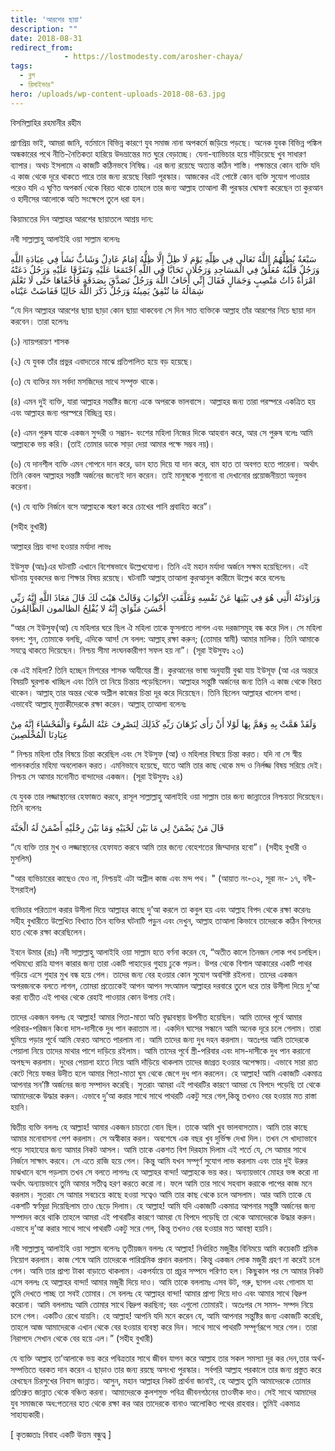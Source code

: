 ```yaml
---
title: 'আরশের ছায়া'
description: ""
date: 2018-08-31
redirect_from: 
            - https://lostmodesty.com/arosher-chaya/
tags: 
  - ব্লগ
  - রিমাইন্ডার"
hero: /uploads/wp-content-uploads-2018-08-63.jpg
---
```

বিসমিল্লাহির রহমানীর রহীম

প্রাণপ্রিয় ভাই, আমরা জানি, বর্তমানে বিভিন্ন কারণে যুব সমাজ নানা অপকর্মে জড়িয়ে পড়ছে। অনেক যুবক বিভিন্ন পঙ্কিল অন্ধকারের পথে নীতি-নৈতিকতা হারিয়ে উদভ্রান্তের মত ঘুরে বেড়াচ্ছে। যেনা-ব্যাভিচার হয়ে দাঁড়িয়েছে খুব সাধারণ ব্যাপার। অথচ ইসলামে এ কাজটি কঠিনভবে নিষিদ্ধ। এর জন্য রয়েছে অত্যন্ত কঠিন শাস্তি। পক্ষান্তরে কোন ব্যক্তি যদি এ কাজ থেকে দূরে থাকতে পারে তার জন্য রয়েছে বিরাট পূরস্কার। আজকের এই পোষ্টে কোন ব্যক্তি সুযোগ পাওয়ার পরেও যদি এ ঘৃণিত অপকর্ম থেকে বিরত থাকে তাহলে তার জন্য আল্লাহ তাআলা কী পুরস্কার ঘোষণা করেছেন তা কুরআন ও হাদীসের আলোকে অতি সংক্ষেপে তুলে ধরা হল।

কিয়ামতের দিন আল্লাহর আরশের ছায়াতলে আশ্রয় দান:

নবী সাল্লাল্লাহু আলাইহি ওয়া সাল্লাম বলেনঃ

سَبْعَةٌ يُظِلُّهُمُ اللَّهُ تَعَالَى فِي ظِلِّهِ يَوْمَ لَا ظِلَّ إِلَّا ظِلُّهُ إِمَامٌ عَادِلٌ وَشَابٌّ نَشَأَ فِي عِبَادَةِ اللَّهِ وَرَجُلٌ قَلْبُهُ مُعَلَّقٌ فِي الْمَسَاجِدِ وَرَجُلَانِ تَحَابَّا فِي اللَّهِ اجْتَمَعَا عَلَيْهِ وَتَفَرَّقَا عَلَيْهِ وَرَجُلٌ دَعَتْهُ امْرَأَةٌ ذَاتُ مَنْصِبٍ وَجَمَالٍ فَقَالَ إِنِّي أَخَافُ اللَّهَ وَرَجُلٌ تَصَدَّقَ بِصَدَقَةٍ فَأَخْفَاهَا حَتَّى لَا تَعْلَمَ شِمَالُهُ مَا تُنْفِقُ يَمِينُهُ وَرَجُلٌ ذَكَرَ اللَّهَ خَالِيًا فَفَاضَتْ عَيْنَاه

“যে দিন আল্লাহর আরশের ছায়া ছাড়া কোন ছায়া থাকবেনা সে দিন সাত ব্যক্তিকে আল্লাহ তাঁর আরশের নিচে ছায়া দান করবেন। তারা হলেনঃ

(১) ন্যায়পরায়ণ শাসক

(২) যে যুবক তাঁর প্রভুর এবাদতের মাঝে প্রতিপালিত হয়ে বড় হয়েছে।

(৩) যে ব্যক্তির মন সর্বদা মসজিদের সাথে সম্পৃক্ত থাকে।

(৪) এমন দুই ব্যক্তি, যারা আল্লাহর সন্তষ্টির জন্যে একে অপরকে ভালবাসে। আল্লাহর জন্য তারা পরস্পরে একত্রিত হয় এবং আল্লাহর জন্য পরস্পরে বিচ্ছিন্ন হয়।

(৫) এমন পুরুষ যাকে একজন সুন্দরী ও সম্ভ্রান- বংশের মহিলা নিজের দিকে আহবান করে, আর সে পুরুষ বলেঃ আমি আল্লাহকে ভয় করি। (তাই তোমার ডাকে সাড়া দেয়া আমার পক্ষে সম্ভব নয়)।

(৬) যে দানশীল ব্যক্তি এমন গোপনে দান করে, ডান হাত দিয়ে যা দান করে, বাম হাত তা অবগত হতে পারেনা। অর্থাৎ তিনি কেবল আল্লাহর সন্তষ্টি অর্জনের জন্যেই দান করেন। তাই মানুষকে শুনানো বা দেখানোর প্রয়োজনীয়তা অনুভব করেনা।

(৭) যে ব্যক্তি নির্জনে বসে আল্লাহকে স্মরণ করে চোখের পানি প্রবাহিত করে”।

(সহীহ বুখারী)

আল্লাহর প্রিয় বান্দা হওয়ার মর্যাদা লাভঃ

ইউসুফ (আঃ)এর ঘটনাটি এখানে বিশেষভাবে উল্লেখযোগ্য। তিনি এই মহান মর্যাদা অর্জনে সক্ষম হয়েছিলেন। এই ঘটনায় যুবকদের জন্য শিক্ষার বিষয় রয়েছে। ঘটনাটি আল্লাহ্‌ তাআলা কুরআনুল কারীমে উল্লেখ করে বলেনঃ

وَرَاوَدَتْهُ الَّتِي هُوَ فِي بَيْتِهَا عَنْ نَفْسِهِ وَغَلَّقَتِ الأبْوَابَ وَقَالَتْ هَيْتَ لَكَ قَالَ مَعَاذَ اللَّهِ إِنَّهُ رَبِّي أَحْسَنَ مَثْوَايَ إِنَّهُ لا يُفْلِحُ الظالمون الظَّالِمُونَ

“আর সে ইউসুফ(আ) যে মহিলার ঘরে ছিল ঐ মহিলা তাকে ফুসলাতে লাগল এবং দরজাসমূহ বন্ধ করে দিল। সে মহিলা বলল: শুন, তোমাকে বলছি, এদিকে আস! সে বলল: আল্লাহ্‌ রক্ষা করুন; (তোমার স্বামী) আমার মালিক। তিনি আমাকে সযত্নে থাকতে দিয়েছেন। নিশ্চয় সীমা লংঘনকারীগণ সফল হয় না”। (সূরা ইউসুফঃ ২৩)

কে এই মহিলা? তিনি হচ্ছেন মিশরের শাসক আযীযের স্ত্রী। কুরআনের ভাষা অনুযায়ী বুঝা যায় ইউসূফ (আ এর অন্তরে বিষয়টি ঘুরপাক খাচ্ছিল এবং তিনি তা নিয়ে চিন্তায় পড়েছিলেন। আল্লাহর সন্তুষ্টি অর্জনের জন্য তিনি এ কাজ থেকে বিরত থাকেন। আল্লাহ্‌ তার অন্তর থেকে অশ্লীল কাজের চিন্তা দূর করে দিয়েছেন। তিনি ছিলেন আল্লাহর খালেস বান্দা। এভাবেই আল্লাহ্‌ মুত্তাকীদেরকে রক্ষা করেন। আল্লাহ্‌ তাআলা বলেনঃ

وَلَقَدْ هَمَّتْ بِهِ وَهَمَّ بِهَا لَوْلا أَنْ رَأَى بُرْهَانَ رَبِّهِ كَذَلِكَ لِنَصْرِفَ عَنْهُ السُّوءَ وَالْفَحْشَاءَ إِنَّهُ مِنْ عِبَادِنَا الْمُخْلَصِينَ

“ নিশ্চয় মহিলা তাঁর বিষয়ে চিন্তা করেছিল এবং সে ইউসুফ (আ) ও মহিলার বিষয়ে চিন্তা করত। যদি না সে স্বীয় পালনকর্তার মহিমা অবলোকন করত। এমনিভাবে হয়েছে, যাতে আমি তার কাছ থেকে মন্দ ও নির্লজ্জ বিষয় সরিয়ে দেই। নিশ্চয় সে আমার মনোনীত বান্দাদের একজন। (সূরা ইউসুফঃ ২৪)

যে যুবক তার লজ্জাস্থানের হেফাজত করবে, রাসূল সাল্লাল্লাহু আলাইহি ওয়া সাল্লাম তার জন্য জান্নাতের নিশ্চয়তা দিয়েছেন। তিনি বলেনঃ

قَالَ مَنْ يَضْمَنْ لِي مَا بَيْنَ لَحْيَيْهِ وَمَا بَيْنَ رِجْلَيْهِ أَضْمَنْ لَهُ الْجَنَّةَ

“যে ব্যক্তি তার মুখ ও লজ্জাস্থানের হেফাযত করবে আমি তার জন্যে বেহেশতের জিম্মাদার হবো”। (সহীহ বুখারী ও মুসলিম)

"আর ব্যভিচারের কাছেও যেও না, নিশ্চয়ই এটা অশ্লীল কাজ এবং মন্দ পথ। " (আয়াত নং-৩২, সূরা নং- ১৭, বনী-ইসরাইল)

ব্যভিচার পরিত্যাগ করার উসীলা দিয়ে আল্লাহর কাছে দু’আ করলে তা কবুল হয় এবং আল্লাহ বিপদ থেকে রক্ষা করেনঃ সহীহ বুখারীতে উল্লেখিত বিখ্যাত তিন ব্যক্তির ঘটনাটি পড়ুন এবং দেখুন, আল্লাহ তাআলা কিভাবে তাদেরকে কঠিন বিপদের হাত থেকে রক্ষা করেছিলেন।

ইবনে উমার (রাঃ) নবী সাল্লাল্লাহু আলাইহি ওয়া সাল্লাম হতে বর্ণনা করেন যে, “অতীত কালে তিনজন লোক পথ চলছিল। পথিমধ্যে রাত্রি যাপন কারার জন্য তারা একটি পাহাড়ের গুহায় ঢুকে পড়ল। উপর থেকে বিশাল আকারের একটি পাথর গড়িয়ে এসে গুহার মুখ বন্ধ হয়ে গেল। তাদের জন্য বের হওয়ার কোন সুযোগ অবশিষ্ট রইলনা। তাদের একজন অপরজনকে বলতে লাগল, তোমরা প্রত্যেকেই আপন আপন সৎআমল আল্লাহর দরবারে তুলে ধরে তার উসীলা দিয়ে দু’আ করা ব্যতীত এই পাথর থেকে রেহাই পাওয়ার কোন উপায় নেই।

তাদের একজন বললঃ হে আল্লাহ! আমার পিতা-মাতা অতি বৃদ্ধাবস্থায় উপনীত হয়েছিল। আমি তাদের পূর্বে আমার পরিবার-পরিজন কিংবা দাস-দাসীকে দুধ পান করাতাম না। একদিন ঘাসের সন্ধানে আমি অনেক দূরে চলে গেলাম। তারা ঘুমিয়ে পড়ার পূর্বে আমি ফেরত আসতে পারলাম না। আমি তাদের জন্য দুধ দহন করলাম। অতঃপর আমি তাদেরকে পেয়ালা নিয়ে তাদের মাথার পাশে দাড়িয়ে রইলাম। আমি তাদের পূর্বে স্ত্রী-পরিবার এবং দাস-দাসীকে দুধ পান করানো অপছন্দ করলাম। দুধের পেয়ালা হাতে নিয়ে আমি দাঁড়িয়ে থাকলাম তাদের জাগ্রত হওয়ার অপেক্ষায়। এভাবে সারা রাত কেটে গিয়ে ফজর উদীত হলে আমার পিতা-মাতা ঘুম থেকে জেগে দুধ পান করলেন। হে আল্লাহ! আমি একাজটি একমাত্র আপনার সন’ষ্টি অর্জনের জন্য সম্পাদন করেছি। সুতরাং আমরা এই পাথরটির কারণে আমরা যে বিপদে পড়েছি তা থেকে আমাদেরকে উদ্ধার করুন। এভাবে দু’আ করার সাথে সাথে পাথরটি একটু সরে গেল,কিন্তু তখনও বের হওয়ার মত রাস্তা হয়নি।

দ্বিতীয় ব্যক্তি বললঃ হে আল্লাহ! আমার একজন চাচতো বোন ছিল। তাকে আমি খুব ভালবাসতাম। আমি তার কাছে আমার মনোবাসনা পেশ করলাম। সে অস্বীকার করল। অবশেষে এক বছর খুব দুর্ভিক্ষ দেখা দিল। তখন সে খাদ্যাভাবে পড়ে সাহায্যের জন্য আমার নিকট আসল। আমি তাকে একশত বিশ দিরহাম দিলাম এই শর্তে যে, সে আমার সাথে নির্জনে সাক্ষাৎ করবে। সে এতে রাজি হয়ে গেল। কিন্তু আমি যখন সম্পূর্ণ সুযোগ লাভ করলাম এবং তার দুই উরুর মাঝখানে বসে পড়লাম তখন সে বলতে লাগলঃ হে আল্লাহর বান্দা! আল্লাহকে ভয় কর। অন্যায়ভাবে মোহর ভঙ্গ করো না অর্থাৎ অন্যায়ভাবে তুমি আমার সতীত্ব হরণ করতে করো না। ফলে আমি তার সাথে সহবাস করাকে পাপের কাজ মনে করলাম। সুতরাং সে আমার সবচেয়ে কাছে হওয়া সত্বেও আমি তার কাছ থেকে চলে আসলাম। আর আমি তাকে যে একশটি স্বর্ণমুদ্রা দিয়েছিলাম তাও ছেড়ে দিলাম। হে আল্লাহ! আমি যদি একাজটি একমাত্র আপনার সন্তুষ্টি অর্জনের জন্য সম্পাদন করে থাকি তাহলে আমরা এই পাথরটির কারণে আমরা যে বিপদে পড়েছি তা থেকে আমাদেরকে উদ্ধার করুন। এভাবে দু’আ করার সাথে সাথে পাথরটি একটু সরে গেল, কিন্তু তখনও বের হওয়ার মত আবস্থা হয়নি।

নবী সাল্লাল্লাহু আলাইহি ওয়া সাল্লাম বলেনঃ তৃতীয়জন বললঃ হে আল্লাহ! নির্ধারিত মজুরীর বিনিময়ে আমি কয়েকটি শ্রমিক নিয়োগ করলাম। কাজ শেষে আমি তাদেরকে পারিশ্রমিক প্রদান করলাম। কিন্তু একজন লোক মজুরী গ্রহণ না করেই চলে গেল। আমি তার প্রাপ্য টাকা বাড়াতে থাকলাম। একপর্যায়ে তা প্রচুর সম্পদে পরিণত হল। কিছুকাল পর সে আমার নিকট এসে বললঃ হে আল্লাহর বান্দা! আমার মজুরী দিয়ে দাও। আমি তাকে বললামঃ এসব উট, গরু, ছাগল এবং গোলাম যা তুমি দেখতে পাচ্ছ তা সবই তোমার। সে বললঃ হে আল্লাহর বান্দা! আমার প্রাপ্য দিয়ে দাও এবং আমার সাথে বিদ্রুপ করোনা। আমি বললামঃ আমি তোমার সাথে বিদ্রুপ করছিনা; বরং এগুলো তোমারই। অতঃপর সে সমস- সম্পদ নিয়ে চলে গেল। একটিও রেখে যায়নি। হে আল্লাহ! আপনি যদি মনে করেন যে, আমি আপনার সন্তুষ্টির জন্য একাজটি করেছি, তাহলে আজ আমাদেরকে এখান থেকে বের হওয়ার ব্যবস্থা করে দিন। সাথে সাথে পাথরটি সম্পূর্ণরূপে সরে গেল। তারা নিরাপদে সেখান থেকে বের হয়ে এল।” (সহীহ বুখারী)

যে ব্যক্তি আল্লাহ তা’আলাকে ভয় করে পবিত্রতার সাথে জীবন যাপন করে আল্লাহ তার সকল সমস্যা দূর কর দেন,তার অর্থ-সম্পত্তিতে বরকত দান করেন এ ছাড়াও তার জন্য রয়ছে অসংখ্য পুরস্কার। সর্বপরি আল্লাহ পরকালে তার জন্য প্রস্তুত করে রেখছেন চিরসুখের নিবাস জান্নাত। আসুন, মহান আল্লাহর নিকট প্রার্থনা জানাই, হে আল্লাহ তুমি আমাদেরকে তোমার প্রতিশ্রুত জান্নাত থেকে বঞ্চিত করনা। আমাদেরকে কুলশমুক্ত পবিত্র জীবনগঠনের তাওফীক দাও। সেই সাথে আমাদের যুব সমাজকে অধ:পতনের হাত থেকে রক্ষা কর আর তাদেরকে বানাও আলোকিত পথের রাহবার। তুমিই একমাত্র সাহায্যকারী।

\[ কৃতজ্ঞতাঃ বিবাহ একটি উত্তম বন্ধুত্ব ]
